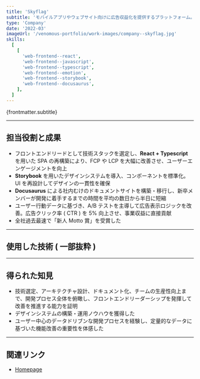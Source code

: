 ```yaml
---
title: 'Skyflag'
subtitle: 'モバイルアプリやウェブサイト向けに広告収益化を提供するプラットフォーム。主に成果報酬型広告（オファーウォール）やインセンティブ広告などの仕組みを提供。私は開発チームの一員として広告表示・管理機能の開発を担当。'
type: 'Company'
date: '2022-03'
imageUrl: '/venomous-portfolio/work-images/company--skyflag.jpg'
skills:
  [
    [
      'web-frontend--react',
      'web-frontend--javascript',
      'web-frontend--typescript',
      'web-frontend--emotion',
      'web-frontend--storybook',
      'web-frontend--docusaurus',
    ],
  ]
---
```



<p>{frontmatter.subtitle}</p>

---

## 担当役割と成果

- フロントエンドリードとして技術スタックを選定し、**React + Typescript** を用いた SPA の再構築により、FCP や LCP を大幅に改善させ、ユーザーエンゲージメントを向上
- **Storybook** を用いたデザインシステムを導入、コンポーネントを標準化。UI を再設計してデザインの一貫性を確保
- **Docusaurus** による社内むけのドキュメントサイトを構築・移行し、新卒メンバーが開発に着手するまでの時間を平均の数日から半日に短縮
- ユーザー行動データに基づき、A/B テストを主導して広告表示ロジックを改善。広告クリック率 ( CTR ) を 5% 向上させ、事業収益に直接貢献
- 全社過去最速で「新人 Motto 賞」を受賞した

---

## 使用した技術 ( 一部抜粋 )

<WorkContentLayoutSkills
  size={50}
  skills={frontmatter.skills.flat()}
  class="flex w-full justify-start"
/>

---

## 得られた知見

- 技術選定、アーキテクチャ設計、ドキュメント化、チームの生産性向上まで、開発プロセス全体を俯瞰し、フロントエンドリーダーシップを発揮して改善を推進する能力を証明
- デザインシステムの構築・運用ノウハウを獲得した
- ユーザー中心のデータドリブンな開発プロセスを経験し、定量的なデータに基づいた機能改善の重要性を体感した

---

## 関連リンク

- [Homepage](https://skyflag.info/)
